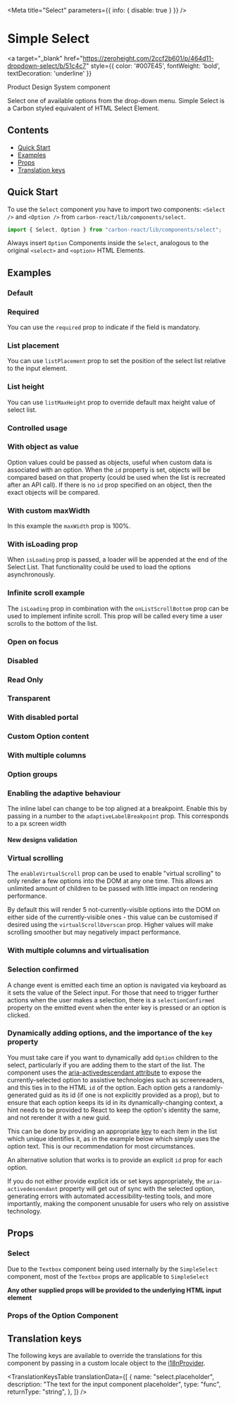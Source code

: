 

<Meta title="Select" parameters={{ info: { disable: true } }} />

# Simple Select

<a
  target="_blank"
  href="https://zeroheight.com/2ccf2b601/p/464d11-dropdown-select/b/51c4c7"
  style={{ color: '#007E45', fontWeight: 'bold', textDecoration: 'underline' }}
>
  Product Design System component 
</a>

Select one of available options from the drop-down menu. Simple Select is a Carbon styled equivalent of HTML Select Element.

## Contents

- [Quick Start](#quick-start)
- [Examples](#examples)
- [Props](#props)
- [Translation keys](#translation-keys)

## Quick Start

To use the `Select` component you have to import two components: `<Select />` and `<Option />`
from `carbon-react/lib/components/select`.

```javascript
import { Select, Option } from "carbon-react/lib/components/select";
```

Always insert `Option` Components inside the `Select`, analogous to the original `<select>` and `<option>` HTML Elements.

## Examples

### Default

<Canvas>
  <Story name="default" story={stories.Default} />
</Canvas>

### Required

You can use the `required` prop to indicate if the field is mandatory.

<Canvas>
  <Story name="required" story={stories.Required} />
</Canvas>

### List placement

You can use `listPlacement` prop to set the position of the select list relative to the input element.

<Canvas>
  <Story name="list placement" story={stories.ListPlacement} />
</Canvas>

### List height

You can use `listMaxHeight` prop to override default max height value of select list.

<Canvas>
  <Story name="list height" story={stories.ListHeight} />
</Canvas>

### Controlled usage

<Canvas>
  <Story name="controlled" story={stories.Controlled} />
</Canvas>

### With object as value

Option values could be passed as objects, useful when custom data is associated with an option.
When the `id` property is set, objects will be compared based on that property (could be used when the list is recreated after an API call).
If there is no `id` prop specified on an object, then the exact objects will be compared.

<Canvas>
  <Story
    name="with object as value" story={stories.WithObjectAsValue} />
</Canvas>

### With custom maxWidth

In this example the `maxWidth` prop is 100%.

<Canvas>
  <Story name="With custom maxWidth" story={stories.WithCustomMaxWidth} />
</Canvas>

### With isLoading prop

When `isLoading` prop is passed, a loader will be appended at the end of the Select List. That functionality could be used to load the options asynchronously.

<Canvas>
  <Story name="with isLoading prop" story={stories.WithIsLoadingProp} />
</Canvas>

### Infinite scroll example

The `isLoading` prop in combination with the `onListScrollBottom` prop can be used to implement infinite scroll.
This prop will be called every time a user scrolls to the bottom of the list.

<Canvas>
  <Story name="with infinite scroll" story={stories.WithInfiniteScroll} />
</Canvas>

### Open on focus

<Canvas>
  <Story name="openOnFocus" story={stories.OpenOnFocus} />
</Canvas>

### Disabled

<Canvas>
  <Story name="disabled" story={stories.Disabled} />
</Canvas>

### Read Only

<Canvas>
  <Story name="readonly" story={stories.Readonly} />
</Canvas>

### Transparent

<Canvas>
  <Story name="transparent" story={stories.Transparent} />
</Canvas>

### With disabled portal

<Canvas>
  <Story name="withDisabledPortal" story={stories.WithDisabledPortal} />
</Canvas>

### Custom Option content

<Canvas>
  <Story name="custom option children" story={stories.CustomOptionChildren} />
</Canvas>

### With multiple columns

<Canvas>
  <Story name="with multiple columns" story={stories.WithMultipleColumns} />
</Canvas>

### Option groups

<Canvas>
  <Story name="option groups" story={stories.OptionGroups} />
</Canvas>

### Enabling the adaptive behaviour

The inline label can change to be top aligned at a breakpoint. Enable this by passing in a number to the `adaptiveLabelBreakpoint` prop. This corresponds to a px screen width

<Canvas>
  <Story name="enabling adaptive behaviour" story={stories.EnablingAdaptiveBehaviour} />
</Canvas>

#### New designs validation

<Canvas>
  <Story name="validations - string - new design" story={stories.ValidationsStringNewDesign} />
</Canvas>

### Virtual scrolling

The `enableVirtualScroll` prop can be used to enable "virtual scrolling" to only render a few options into the DOM at any one time.
This allows an unlimited amount of children to be passed with little impact on rendering performance.

By default this will render 5 not-currently-visible options into the DOM on either side of the currently-visible ones - this value can
be customised if desired using the `virtualScrollOverscan` prop. Higher values will make scrolling smoother but may negatively impact performance.

<Canvas>
  <Story name="virtualised" story={stories.Virtualised} />
</Canvas>

### With multiple columns and virtualisation

<Canvas>
  <Story name="with multiple columns and virtualisation" story={stories.WithMultipleColumnsAndVirtualisation} />
</Canvas>

### Selection confirmed

A change event is emitted each time an option is navigated via keyboard as it sets the value of the 
Select input. For those that need to trigger further actions when the user makes a selection, there is 
a `selectionConfirmed` property on the emitted event when the enter key is pressed or an option is clicked.

<Canvas>
  <Story name="selection confirmed" story={stories.SelectionConfirmedStory} />
</Canvas>

### Dynamically adding options, and the importance of the `key` property

You must take care if you want to dynamically add `Option` children to the select, particularly if you are adding them to the start
of the list. The component uses the
[aria-activedescendant attribute](https://developer.mozilla.org/en-US/docs/Web/Accessibility/ARIA/Attributes/aria-activedescendant)
to expose the currently-selected option to assistive technologies such as screenreaders, and this ties in to the HTML `id` of the
option. Each option gets a randomly-generated guid as its id (if one is not explicitly provided as a prop), but to ensure that each
option keeps its id in its dynamically-changing context, a hint needs to be provided to React to keep the option's identity the same,
and not rerender it with a new guid.

This can be done by providing an appropriate [key](https://react.dev/learn/rendering-lists#keeping-list-items-in-order-with-key) to
each item in the list which unique identifies it, as in the example below which simply uses the option text. This is our recommendation
for most circumstances.

An alternative solution that works is to provide an explicit `id` prop for each option.

If you do not either provide explicit ids or set keys appropriately, the `aria-activedescendant` property will get out of sync with
the selected option, generating errors with automated accessibility-testing tools, and more importantly, making the component unusable
for users who rely on assistive technology.

<Canvas>
  <Story name="dynamically adding options" story={stories.SelectWithDynamicallyAddedOption} />
</Canvas>


## Props

### Select

<StyledSystemProps noHeader of={Select} margin />

Due to the `Textbox` component being used internally by the `SimpleSelect` component, most of the `Textbox` props are applicable to `SimpleSelect`

<ArgsTable of={SelectTextbox} />

**Any other supplied props will be provided to the underlying HTML input element**

### Props of the Option Component

<ArgsTable of={Option} />

## Translation keys

The following keys are available to override the translations for this component by passing in a custom locale object to the
[i18nProvider](https://carbon.sage.com/?path=/story/documentation-i18n--page).

<TranslationKeysTable
  translationData={[
    {
      name: "select.placeholder",
      description: "The text for the input component placeholder",
      type: "func",
      returnType: "string",
    },
  ]}
/>
